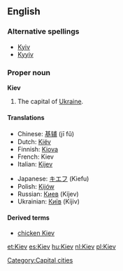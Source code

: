 ==English==

===Alternative spellings===
*[[Kyiv]]
*[[Kyyiv]]

===Proper noun===
{{wikipedia}}
'''Kiev'''
# The capital of [[Ukraine]].

====Translations====
{{top}}
*Chinese: [[基辅]] (jī fǔ)
*Dutch: [[Kiëv]]
*Finnish: [[Kiova]]
*French: Kiev
*Italian: [[Kijev]]
{{mid}}
*Japanese: [[キエフ]] (Kiefu)
*Polish: [[Kijów]] {{m}}
*Russian: [[Киев]] (Kíjev) {{m}}
*Ukrainian: [[Київ]] (Kíjiv) {{m}}
{{bottom}}

====Derived terms====
*[[chicken Kiev]]

[[Category:Capital cities]]

[[et:Kiev]]
[[es:Kiev]]
[[hu:Kiev]]
[[nl:Kiev]]
[[pl:Kiev]]